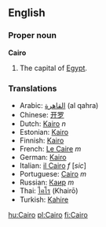 {{wikipedia}}
==English==

===Proper noun===
'''Cairo'''
# The capital of [[Egypt]].

===Translations===
*Arabic: [[القاهرة]] (al qahra)
*Chinese: [[开罗]]
*Dutch: [[Kairo]] ''n''
*Estonian: [[Kairo]]
*Finnish: [[Kairo]]
*French: [[Le Caire]] ''m''
*German: [[Kairo]]
*Italian: [[il Cairo]] ''f'' [''sic'']
*Portuguese: [[Cairo]] ''m''
*Russian: [[Каир]] ''m''
*Thai: [[ไคโร]] (Khair&#333;)
*Turkish: [[Kahire]]

[[hu:Cairo]]
[[pl:Cairo]]
[[fi:Cairo]]